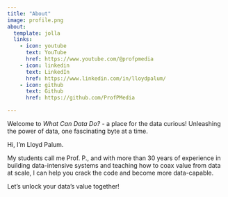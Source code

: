```yaml
---
title: "About"
image: profile.png
about:
  template: jolla
  links:
    - icon: youtube
      text: YouTube
      href: https://www.youtube.com/@profpmedia
    - icon: linkedin
      text: LinkedIn
      href: https://www.linkedin.com/in/lloydpalum/
    - icon: github
      text: Github
      href: https://github.com/ProfPMedia

---
```


Welcome to *What Can Data Do?* - a place for the data curious! Unleashing the power of data, one fascinating byte at a time.

Hi, I'm Lloyd Palum.

My students call me Prof. P., and with more than 30 years of experience in building data-intensive systems and teaching how to coax value from data at scale, I can help you crack the code and become more data-capable.

Let's unlock your data's value together!